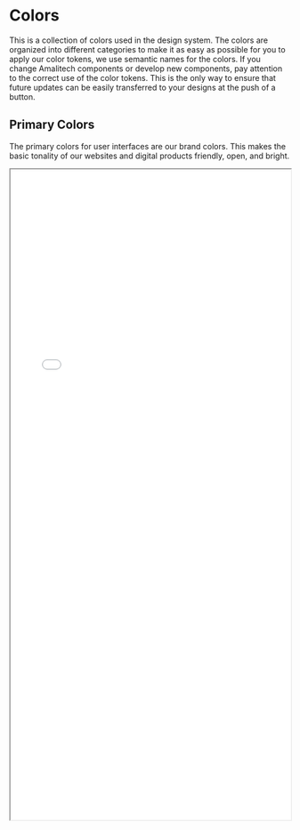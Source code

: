 
<Meta title="Design Tokens/Colors" />

# Colors
This is a collection of colors used in the design system. The colors are organized into different categories to make it as easy as possible for you to apply our color tokens, we use semantic names for the colors. If you change Amalitech components or develop new components, pay attention to the correct use of the color tokens. This is the only way to ensure that future updates can be easily transferred to your designs at the push of a button.


## Primary Colors
The primary colors for user interfaces are our brand colors. This makes the basic tonality of our websites and digital products friendly, open, and bright.

<iframe src="./documents/colors.html" width="100%" height="30%" style={{
    border: 'none',
    overflow: 'hidden',
}}/>

### Additional Colors

For color and accents, we use a variety of colors that are used to create a visual hierarchy and to highlight important elements. These colors are used for buttons, links, and other interactive elements.


### Orange
<hr />

<iframe src="./documents/orange-colors.html" width="100%" height="50%" style={{
    border: 'none',
    overflow: 'hidden',
}}/>


### Neutral
<hr />

<iframe src="./documents/neutral-colors.html" width="100%" height="50%" style={{
    border: 'none',
    overflow: 'hidden',
}}/>

### Violet
<hr />

<iframe src="./documents/violet-colors.html" width="100%" height="50%" style={{
    border: 'none',
    overflow: 'hidden',
}}/>

### Red
<hr />

<iframe src="./documents/red-colors.html" width="100%" height="50%" style={{
    border: 'none',
    overflow: 'hidden',
}}/>

### Yellow
<hr />

<iframe src="./documents/yellow-colors.html" width="100%" height="50%" style={{
    border: 'none',
    overflow: 'hidden',
}}/>

### Green
<hr />

<iframe src="./documents/green-colors.html" width="100%" height="50%" style={{
    border: 'none',
    overflow: 'hidden',
}}/>

### Teal
<hr />

<iframe src="./documents/teal-colors.html" width="100%" height="50%" style={{
    border: 'none',
    overflow: 'hidden',
}}/>

### Blue
<hr />

<iframe src="./documents/blue-colors.html" width="100%" height="50%" style={{
    border: 'none',
    overflow: 'hidden',
}}/>

### Pink
<hr />

<iframe src="./documents/pink-colors.html" width="100%" height="50%" style={{
    border: 'none',
    overflow: 'hidden',
}}/>





